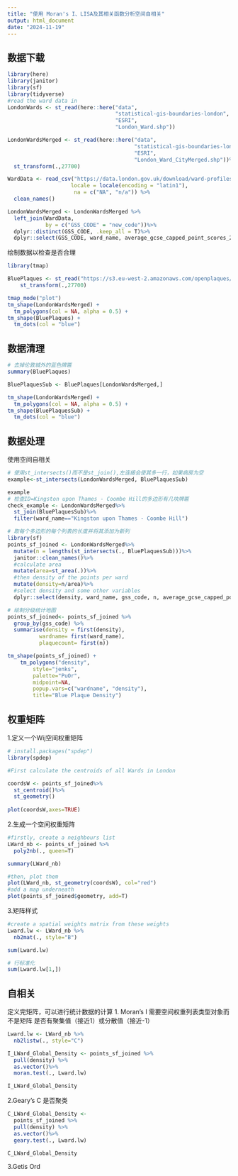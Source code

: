 ```yaml
---
title: "使用 Moran's I、LISA及其相关函数分析空间自相关"
output: html_document
date: "2024-11-19"
---
```

## 数据下载
```r
library(here)
library(janitor)
library(sf)
library(tidyverse)
#read the ward data in
LondonWards <- st_read(here::here("data",
                                  "statistical-gis-boundaries-london", 
                                  "ESRI", 
                                  "London_Ward.shp"))

LondonWardsMerged <- st_read(here::here("data",
                                        "statistical-gis-boundaries-london",
                                        "ESRI",
                                        "London_Ward_CityMerged.shp"))%>%
  st_transform(.,27700)

WardData <- read_csv("https://data.london.gov.uk/download/ward-profiles-and-atlas/772d2d64-e8c6-46cb-86f9-e52b4c7851bc/ward-profiles-excel-version.csv",
                    locale = locale(encoding = "latin1"),
                     na = c("NA", "n/a")) %>% 
  clean_names()

LondonWardsMerged <- LondonWardsMerged %>% 
  left_join(WardData, 
            by = c("GSS_CODE" = "new_code"))%>%
  dplyr::distinct(GSS_CODE, .keep_all = T)%>%
  dplyr::select(GSS_CODE, ward_name, average_gcse_capped_point_scores_2014)
```
绘制数据以检查是否合理
```r
library(tmap)

BluePlaques <- st_read("https://s3.eu-west-2.amazonaws.com/openplaques/open-plaques-london-2018-04-08.geojson") %>%
    st_transform(.,27700)

tmap_mode("plot")
tm_shape(LondonWardsMerged) +
  tm_polygons(col = NA, alpha = 0.5) +
tm_shape(BluePlaques) +
  tm_dots(col = "blue")
```
## 数据清理
```r
# 去掉伦敦城外的蓝色牌匾
summary(BluePlaques)

BluePlaquesSub <- BluePlaques[LondonWardsMerged,]

tm_shape(LondonWardsMerged) +
  tm_polygons(col = NA, alpha = 0.5) +
tm_shape(BluePlaquesSub) +
  tm_dots(col = "blue")
```
## 数据处理
使用空间自相关
```r
# 使用st_intersects()而不是st_join(),左连接会使其多一行，如果病房为空
example<-st_intersects(LondonWardsMerged, BluePlaquesSub)

example
# 检查ID=Kingston upon Thames - Coombe Hill的多边形有几块牌匾
check_example <- LondonWardsMerged%>%
  st_join(BluePlaquesSub)%>%
  filter(ward_name=="Kingston upon Thames - Coombe Hill")

# 取每个多边形的每个列表的长度并将其添加为新列
library(sf)
points_sf_joined <- LondonWardsMerged%>%
  mutate(n = lengths(st_intersects(., BluePlaquesSub)))%>%
  janitor::clean_names()%>%
  #calculate area
  mutate(area=st_area(.))%>%
  #then density of the points per ward
  mutate(density=n/area)%>%
  #select density and some other variables 
  dplyr::select(density, ward_name, gss_code, n, average_gcse_capped_point_scores_2014)

# 绘制分级统计地图
points_sf_joined<- points_sf_joined %>%                    
  group_by(gss_code) %>%         
  summarise(density = first(density),
          wardname= first(ward_name),
          plaquecount= first(n))

tm_shape(points_sf_joined) +
    tm_polygons("density",
        style="jenks",
        palette="PuOr",
        midpoint=NA,
        popup.vars=c("wardname", "density"),
        title="Blue Plaque Density")
```
## 权重矩阵
1.定义一个Wij空间权重矩阵
```r
# install.packages("spdep")
library(spdep)

#First calculate the centroids of all Wards in London

coordsW <- points_sf_joined%>%
  st_centroid()%>%
  st_geometry()
  
plot(coordsW,axes=TRUE)
```
2.生成一个空间权重矩阵
```r
#firstly, create a neighbours list
LWard_nb <- points_sf_joined %>%
  poly2nb(., queen=T)

summary(LWard_nb)

#then, plot them
plot(LWard_nb, st_geometry(coordsW), col="red")
#add a map underneath
plot(points_sf_joined$geometry, add=T)
```
3.矩阵样式
```r
#create a spatial weights matrix from these weights
Lward.lw <- LWard_nb %>%
  nb2mat(., style="B")

sum(Lward.lw)

# 行标准化
sum(Lward.lw[1,])
```
## 自相关

定义完矩阵，可以进行统计数据的计算
1. Moran's I 需要空间权重列表类型对象而不是矩阵
是否有聚集值（接近1）或分散值（接近-1）
```r
Lward.lw <- LWard_nb %>%
  nb2listw(., style="C")

I_LWard_Global_Density <- points_sf_joined %>%
  pull(density) %>%
  as.vector()%>%
  moran.test(., Lward.lw)

I_LWard_Global_Density

```
2.Geary’s C 
是否聚类
```r
C_LWard_Global_Density <- 
  points_sf_joined %>%
  pull(density) %>%
  as.vector()%>%
  geary.test(., Lward.lw)

C_LWard_Global_Density
```
3.Getis Ord

